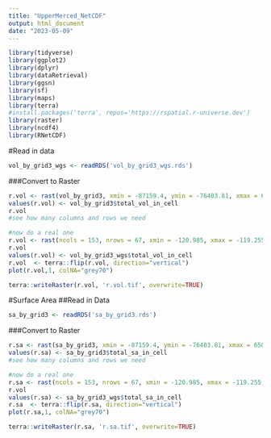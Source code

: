 ```yaml
---
title: "UpperMerced_NetCDF"
output: html_document
date: "2023-05-09"
---
```


```r
library(tidyverse)
library(ggplot2)
library(dplyr)
library(dataRetrieval)
library(ggsn)
library(sf)
library(maps)
library(terra)
#install.packages('terra', repos='https://rspatial.r-universe.dev')
library(raster)
library(ncdf4)
library(RNetCDF)

```
#Read in data
```r
vol_by_grid3_wgs <- readRDS('vol_by_grid3_wgs.rds')
```

###Convert to Raster
```r
r.vol <- rast(vol_by_grid3, xmin = -87159.4, ymin = -76403.81, xmax = 65400.97, ymax = -9900.421,resolution = (c(1000,1000)))
values(r.vol) <- vol_by_grid3$total_vol_in_cell 
r.vol
#see how many columns and rows we need 

#now do a real one
r.vol <- rast(ncols = 153, nrows = 67, xmin = -120.985, xmax = -119.255, ymin = 37.325, ymax = 37.925)
r.vol
values(r.vol) <- vol_by_grid3_wgs$total_vol_in_cell 
r.vol  <- terra::flip(r.vol, direction="vertical")
plot(r.vol,1, colNA="grey70")
```


```r
terra::writeRaster(r.vol, 'r.vol.tif', overwrite=TRUE)

```
#Surface Area
##Read in Data
```r
sa_by_grid3 <- readRDS('sa_by_grid3.rds')

```


###Convert to Raster
```r
r.sa <- rast(sa_by_grid3, xmin = -87159.4, ymin = -76403.81, xmax = 65840.6, ymax = -9403.811,resolution = (c(1000,1000)))
values(r.sa) <- sa_by_grid3$total_sa_in_cell 
#see how many columns and rows we need 

#now do a real one
r.sa <- rast(ncols = 153, nrows = 67, xmin = -120.985, xmax = -119.255, ymin = 37.325, ymax = 37.925)
r.vol
values(r.sa) <- sa_by_grid3_wgs$total_sa_in_cell 
r.sa  <- terra::flip(r.sa, direction="vertical")
plot(r.sa,1, colNA="grey70")

```

```r
terra::writeRaster(r.sa, 'r.sa.tif', overwrite=TRUE)

```


